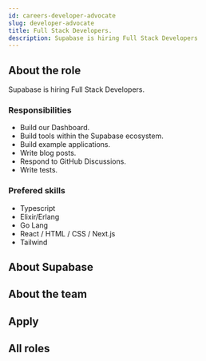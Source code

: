 ```yaml
---
id: careers-developer-advocate
slug: developer-advocate
title: Full Stack Developers.
description: Supabase is hiring Full Stack Developers
---
```



## About the role

Supabase is hiring Full Stack Developers.

### Responsibilities

- Build our Dashboard.
- Build tools within the Supabase ecosystem.
- Build example applications.
- Write blog posts.
- Respond to GitHub Discussions.
- Write tests.

### Prefered skills

- Typescript
- Elixir/Erlang
- Go Lang
- React / HTML / CSS / Next.js
- Tailwind

## About Supabase

<About/> 

## About the team

<Team/> 

## Apply

<Apply/> 

## All roles

<Roles/> 